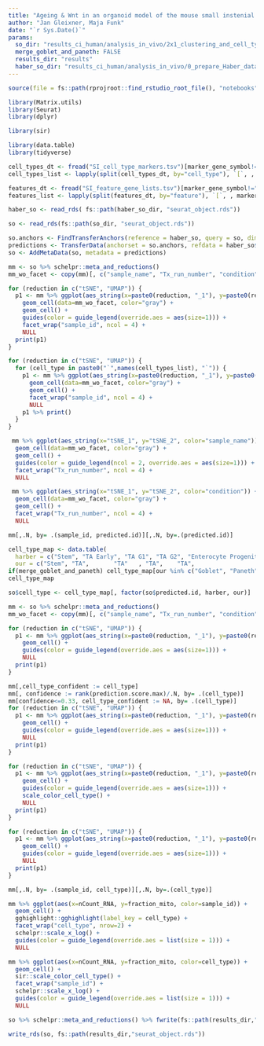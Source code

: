 ```yaml
---
title: "Ageing & Wnt in an organoid model of the mouse small instenial stem cell niche - integration"
author: "Jan Gleixner, Maja Funk"
date: "`r Sys.Date()`"
params:
  so_dir: "results_ci_human/analysis_in_vivo/2x1_clustering_and_cell_type_assignment" # "results_ci_human/analysis_in_vivo/1_integration" 
  merge_goblet_and_paneth: FALSE
  results_dir: "results"
  haber_so_dir: "results_ci_human/analysis_in_vivo/0_prepare_Haber_data"
---
```


```r
source(file = fs::path(rprojroot::find_rstudio_root_file(), "notebooks", "setup_chunk.R")) # for RStudio
```

``` r
library(Matrix.utils)
library(Seurat)
library(dplyr)

library(sir)

library(data.table)
library(tidyverse)
```

```r
cell_types_dt <- fread("SI_cell_type_markers.tsv")[marker_gene_symbol!=""]
cell_types_list <- lapply(split(cell_types_dt, by="cell_type"), `[`, , marker_gene_symbol)

features_dt <- fread("SI_feature_gene_lists.tsv")[marker_gene_symbol!=""]
features_list <- lapply(split(features_dt, by="feature"), `[`, , marker_gene_symbol)
```

```r
haber_so <- read_rds( fs::path(haber_so_dir, "seurat_object.rds"))
```

```r
so <- read_rds(fs::path(so_dir, "seurat_object.rds"))
```

```r
so.anchors <- FindTransferAnchors(reference = haber_so, query = so, dims = 1:30)
predictions <- TransferData(anchorset = so.anchors, refdata = haber_so$cell_type_haber, dims = 1:30)
so <- AddMetaData(so, metadata = predictions)
```

```r
mm <- so %>% schelpr::meta_and_reductions()
mm_wo_facet <- copy(mm)[, c("sample_name", "Tx_run_number", "condition", "treatment") := NULL]
```

```r
for (reduction in c("tSNE", "UMAP")) {
  p1 <- mm %>% ggplot(aes_string(x=paste0(reduction, "_1"), y=paste0(reduction, "_2"), color="predicted.id")) + 
    geom_cell(data=mm_wo_facet, color="gray") +
    geom_cell() + 
    guides(color = guide_legend(override.aes = aes(size=1))) +
    facet_wrap("sample_id", ncol = 4) +
    NULL
  print(p1)
}
```

```r
for (reduction in c("tSNE", "UMAP")) {
  for (cell_type in paste0("`",names(cell_types_list), "`")) {
    p1 <- mm %>% ggplot(aes_string(x=paste0(reduction, "_1"), y=paste0(reduction, "_2"), color=cell_type)) + 
      geom_cell(data=mm_wo_facet, color="gray") +
      geom_cell() + 
      facet_wrap("sample_id", ncol = 4) +
      NULL
    p1 %>% print()
  }
}
```

```r
 mm %>% ggplot(aes_string(x="tSNE_1", y="tSNE_2", color="sample_name")) + 
  geom_cell(data=mm_wo_facet, color="gray") + 
  geom_cell() + 
  guides(color = guide_legend(ncol = 2, override.aes = aes(size=1))) +
  facet_wrap("Tx_run_number", ncol = 4) +
  NULL

 mm %>% ggplot(aes_string(x="tSNE_1", y="tSNE_2", color="condition")) + 
  geom_cell(data=mm_wo_facet, color="gray") + 
  geom_cell() + 
  facet_wrap("Tx_run_number", ncol = 4) +
  NULL
```


```r
mm[,.N, by= .(sample_id, predicted.id)][,.N, by=.(predicted.id)]
```


```r
cell_type_map <- data.table(
  harber = c("Stem", "TA Early", "TA G1", "TA G2", "Enterocyte Progenitor.Early", "Enterocyte Progenitor", "Enterocyte Progenitor.Late",  "Enterocyte Immature.Proximal", "Enterocyte Immature.Distal", "Enterocyte Mature.Distal", "Enterocyte Mature.Proximal", "Endocrine", "Paneth", "Goblet", "Tuft"),
  our = c("Stem", "TA",       "TA"   , "TA",    "TA",                          "Enterocyte Progenitor", "Enterocyte Progenitor",       "Enterocyte Progenitor",        "Enterocyte Progenitor",      "Enterocyte"              , "Enterocyte",                 "EEC",       "Paneth", "Goblet", "Tuft"))
if(merge_goblet_and_paneth) cell_type_map[our %in% c("Goblet", "Paneth"), our := "Goblet & Paneth"]
cell_type_map

so$cell_type <- cell_type_map[, factor(so$predicted.id, harber, our)]
```

```r
mm <- so %>% schelpr::meta_and_reductions()
mm_wo_facet <- copy(mm)[, c("sample_name", "Tx_run_number", "condition", "treatment") := NULL]
```

```r
for (reduction in c("tSNE", "UMAP")) {
  p1 <- mm %>% ggplot(aes_string(x=paste0(reduction, "_1"), y=paste0(reduction, "_2"), color="cell_type")) + 
    geom_cell() + 
    guides(color = guide_legend(override.aes = aes(size=1))) +
    NULL
  print(p1)
}
```

```r
mm[,cell_type_confident := cell_type]
mm[, confidence := rank(prediction.score.max)/.N, by= .(cell_type)]
mm[confidence<=0.33, cell_type_confident := NA, by= .(cell_type)]
for (reduction in c("tSNE", "UMAP")) {
  p1 <- mm %>% ggplot(aes_string(x=paste0(reduction, "_1"), y=paste0(reduction, "_2"), color="cell_type_confident")) + 
    geom_cell() + 
    guides(color = guide_legend(override.aes = aes(size=1))) +
    NULL
  print(p1)
}
```

```r
for (reduction in c("tSNE", "UMAP")) {
  p1 <- mm %>% ggplot(aes_string(x=paste0(reduction, "_1"), y=paste0(reduction, "_2"), color="cell_type")) + 
    geom_cell() + 
    guides(color = guide_legend(override.aes = aes(size=1))) +
    scale_color_cell_type() +
    NULL
  print(p1)
}
```

```r
for (reduction in c("tSNE", "UMAP")) {
  p1 <- mm %>% ggplot(aes_string(x=paste0(reduction, "_1"), y=paste0(reduction, "_2"), color="prediction.score.Stem")) + 
    geom_cell() + 
    guides(color = guide_legend(override.aes = aes(size=1))) +
    NULL
  print(p1)
}
```

```r
mm[,.N, by= .(sample_id, cell_type)][,.N, by=.(cell_type)]
```



```r
mm %>% ggplot(aes(x=nCount_RNA, y=fraction_mito, color=sample_id)) +
  geom_cell() +
  gghighlight::gghighlight(label_key = cell_type) +
  facet_wrap("cell_type", nrow=2) +
  schelpr::scale_x_log() +
  guides(color = guide_legend(override.aes = list(size = 1))) +
  NULL

mm %>% ggplot(aes(x=nCount_RNA, y=fraction_mito, color=cell_type)) +
  geom_cell() +
  sir::scale_color_cell_type() +
  facet_wrap("sample_id") +
  schelpr::scale_x_log() +
  guides(color = guide_legend(override.aes = list(size = 1))) +
  NULL
```

```r
so %>% schelpr::meta_and_reductions() %>% fwrite(fs::path(results_dir,"meta_and_reductions.tsv"), sep= "\t")
```

```r
write_rds(so, fs::path(results_dir,"seurat_object.rds"))
```
